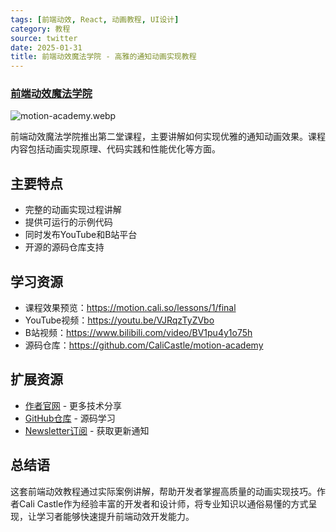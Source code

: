 ```yaml
---
tags: [前端动效, React, 动画教程, UI设计]
category: 教程
source: twitter
date: 2025-01-31
title: 前端动效魔法学院 - 高雅的通知动画实现教程
---
```


### [前端动效魔法学院](https://twitter-thread.com/t/1667704175919243264)

![motion-academy.webp](https://img.mengpeng.tech/i/2025/02/07/67a5dd27d4de6.webp)

前端动效魔法学院推出第二堂课程，主要讲解如何实现优雅的通知动画效果。课程内容包括动画实现原理、代码实践和性能优化等方面。

## 主要特点

- 完整的动画实现过程讲解
- 提供可运行的示例代码
- 同时发布YouTube和B站平台
- 开源的源码仓库支持

## 学习资源

- 课程效果预览：https://motion.cali.so/lessons/1/final
- YouTube视频：https://youtu.be/VJRqzTyZVbo
- B站视频：https://www.bilibili.com/video/BV1pu4y1o75h
- 源码仓库：https://github.com/CaliCastle/motion-academy

## 扩展资源

- [作者官网](https://cali.so) - 更多技术分享
- [GitHub仓库](https://github.com/CaliCastle/motion-academy) - 源码学习
- [Newsletter订阅](https://cali.so) - 获取更新通知

## 总结语

这套前端动效教程通过实际案例讲解，帮助开发者掌握高质量的动画实现技巧。作者Cali Castle作为经验丰富的开发者和设计师，将专业知识以通俗易懂的方式呈现，让学习者能够快速提升前端动效开发能力。 